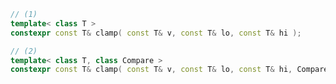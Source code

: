 ```cpp
// (1)
template< class T >
constexpr const T& clamp( const T& v, const T& lo, const T& hi );

// (2)
template< class T, class Compare >
constexpr const T& clamp( const T& v, const T& lo, const T& hi, Compare comp );
```
